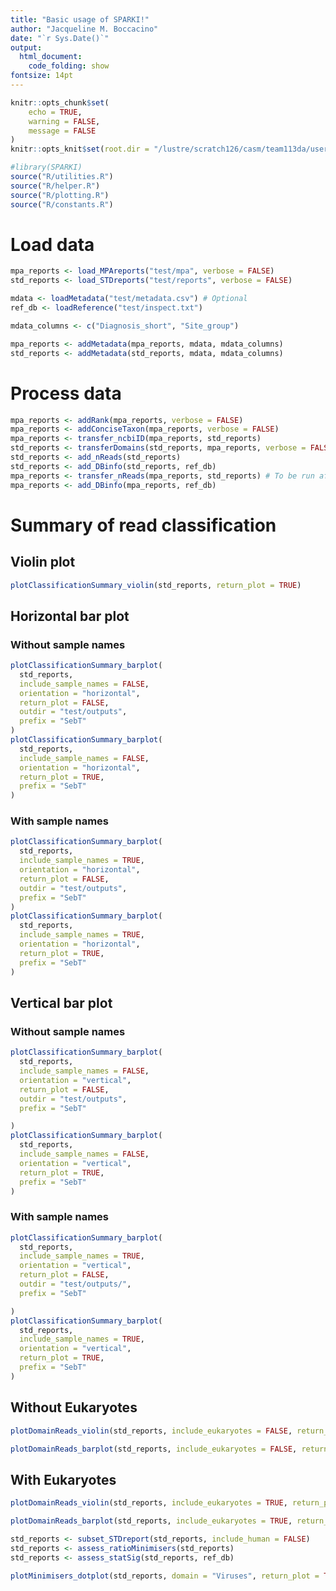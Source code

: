 ```yaml
---
title: "Basic usage of SPARKI!"
author: "Jacqueline M. Boccacino"
date: "`r Sys.Date()`"
output: 
  html_document:
    code_folding: show
fontsize: 14pt
---
```


```r
knitr::opts_chunk$set(
    echo = TRUE, 
    warning = FALSE, 
    message = FALSE
)
knitr::opts_knit$set(root.dir = "/lustre/scratch126/casm/team113da/users/jb62/projects/sparki/")

```

```r
#library(SPARKI)
source("R/utilities.R")
source("R/helper.R")
source("R/plotting.R")
source("R/constants.R")
```

# Load data

```r
mpa_reports <- load_MPAreports("test/mpa", verbose = FALSE)
std_reports <- load_STDreports("test/reports", verbose = FALSE)

mdata <- loadMetadata("test/metadata.csv") # Optional
ref_db <- loadReference("test/inspect.txt")
```

```r
mdata_columns <- c("Diagnosis_short", "Site_group")

mpa_reports <- addMetadata(mpa_reports, mdata, mdata_columns)
std_reports <- addMetadata(std_reports, mdata, mdata_columns)
```

# Process data

```r
mpa_reports <- addRank(mpa_reports, verbose = FALSE)
mpa_reports <- addConciseTaxon(mpa_reports, verbose = FALSE)
mpa_reports <- transfer_ncbiID(mpa_reports, std_reports)
std_reports <- transferDomains(std_reports, mpa_reports, verbose = FALSE)
std_reports <- add_nReads(std_reports)
std_reports <- add_DBinfo(std_reports, ref_db)
mpa_reports <- transfer_nReads(mpa_reports, std_reports) # To be run after: std_reports <- add_nReads(std_reports)
mpa_reports <- add_DBinfo(mpa_reports, ref_db)
```

# Summary of read classification

## Violin plot

```r
plotClassificationSummary_violin(std_reports, return_plot = TRUE)
```

## Horizontal bar plot

### Without sample names

```r

plotClassificationSummary_barplot(
  std_reports, 
  include_sample_names = FALSE, 
  orientation = "horizontal", 
  return_plot = FALSE,
  outdir = "test/outputs",
  prefix = "SebT"
)
plotClassificationSummary_barplot(
  std_reports, 
  include_sample_names = FALSE, 
  orientation = "horizontal",
  return_plot = TRUE,
  prefix = "SebT"
)

```

### With sample names

```r

plotClassificationSummary_barplot(
  std_reports, 
  include_sample_names = TRUE, 
  orientation = "horizontal", 
  return_plot = FALSE,
  outdir = "test/outputs",
  prefix = "SebT"
)
plotClassificationSummary_barplot(
  std_reports, 
  include_sample_names = TRUE, 
  orientation = "horizontal",
  return_plot = TRUE,
  prefix = "SebT"
)

```

## Vertical bar plot

### Without sample names

```r

plotClassificationSummary_barplot(
  std_reports, 
  include_sample_names = FALSE, 
  orientation = "vertical", 
  return_plot = FALSE,
  outdir = "test/outputs",
  prefix = "SebT"

)
plotClassificationSummary_barplot(
  std_reports, 
  include_sample_names = FALSE, 
  orientation = "vertical",
  return_plot = TRUE,
  prefix = "SebT"
)

```

### With sample names

```r

plotClassificationSummary_barplot(
  std_reports, 
  include_sample_names = TRUE, 
  orientation = "vertical", 
  return_plot = FALSE,
  outdir = "test/outputs/",
  prefix = "SebT"

)
plotClassificationSummary_barplot(
  std_reports, 
  include_sample_names = TRUE, 
  orientation = "vertical",
  return_plot = TRUE,
  prefix = "SebT"
)

```

## Without Eukaryotes

```r
plotDomainReads_violin(std_reports, include_eukaryotes = FALSE, return_plot = TRUE)
```

```r
plotDomainReads_barplot(std_reports, include_eukaryotes = FALSE, return_plot = TRUE)
```


## With Eukaryotes

```r
plotDomainReads_violin(std_reports, include_eukaryotes = TRUE, return_plot = TRUE)
```

```r
plotDomainReads_barplot(std_reports, include_eukaryotes = TRUE, return_plot = TRUE)
```

```r
std_reports <- subset_STDreport(std_reports, include_human = FALSE)
std_reports <- assess_ratioMinimisers(std_reports)
std_reports <- assess_statSig(std_reports, ref_db)
```

```r

plotMinimisers_dotplot(std_reports, domain = "Viruses", return_plot = TRUE, fig_width = 25, fig_height = 15, outdir = "test/outputs/")
```